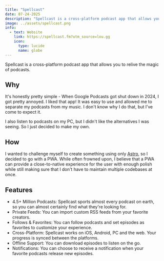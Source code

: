 ---
title: "Spellcast"
date: 07-24-2025
description: "Spellcast is a cross-platform podcast app that allows you to relive the magic of podcasts."
image: ../assets/spellcast.png
info:
  - text: Website
    link: https://spellcast.fm?utm_source=lou.gg
    icon:
      type: lucide
      name: globe
---

Spellcast is a cross-platform podcast app that allows you to relive the magic of podcasts.

## Why

It's honestly pretty simple - When Google Podcasts got shut down in 2024, I got pretty annoyed. I liked that app! It was easy to use and allowed me to separate my podcasts from my music. I don't know why I do that, but I've come to expect it.

I also listen to podcasts on my PC, but I didn't like the alternatives I was seeing. So I just decided to make my own.

## How
I wanted to challenge myself to create something using only [Astro](https://docs.astro.build), so I decided to go with a PWA. While often frowned upon, I believe that a PWA can provide a close-to-native experience for the user with enough polish while still making sure that I don't have to maintain multiple codebases at once.

## Features
- 4.5+ Million Podcasts: Spellcast sports almost every podcast on earth, so you can almost certainly find what they're looking for.
- Private Feeds: You can import custom RSS feeds from your favorite creators.
- Follows & Favorites: You can follow podcasts and set episodes as favorites to customize your experience.
- Cross-Platform: Spellcast works on iOS, Android, PC and the web. Your progress is synced between the platforms.
- Offline Support: You can download episodes to listen on the go.
- Notifications: You can choose to receive a notification when your favorite podcasts release new episodes.
